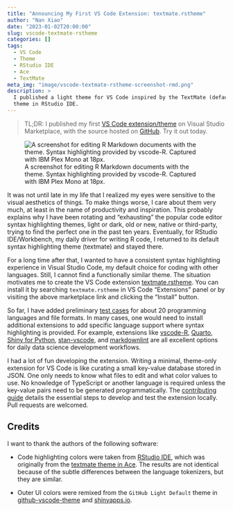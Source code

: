 ```yaml
---
title: "Announcing My First VS Code Extension: textmate.rstheme"
author: "Nan Xiao"
date: "2023-01-02T20:00:00"
slug: vscode-textmate-rstheme
categories: []
tags:
  - VS Code
  - Theme
  - RStudio IDE
  - Ace
  - TextMate
meta_img: "image/vscode-textmate-rstheme-screenshot-rmd.png"
description: >
  I published a light theme for VS Code inspired by the TextMate (default)
  theme in RStudio IDE.
---
```


> TL;DR: I published my first [VS Code extension/theme](https://marketplace.visualstudio.com/items?itemName=nanxstats.textmate-rstheme) on Visual Studio Marketplace, with the source hosted on [GitHub](https://github.com/nanxstats/vscode-textmate-rstheme). Try it out today.

![A screenshot for editing R Markdown documents with the theme. Syntax highlighting provided by vscode-R. Captured with IBM Plex Mono at 18px.](/image/vscode-textmate-rstheme-screenshot-rmd.png)

It was not until late in my life that I realized my eyes were sensitive
to the visual aesthetics of things. To make things worse, I care about
them very much, at least in the name of productivity and inspiration.
This probably explains why I have been rotating and "exhausting" the popular
code editor syntax highlighting themes, light or dark, old or new,
native or third-party, trying to find the perfect one in the past ten years.
Eventually, for RStudio IDE/Workbench, my daily driver for writing
R code, I returned to its default syntax highlighting theme (textmate)
and stayed there.

For a long time after that, I wanted to have a consistent
syntax highlighting experience in Visual Studio Code, my default choice for
coding with other languages. Still, I cannot find a functionally similar theme.
The situation motivates me to create the VS Code extension
[textmate.rstheme](https://marketplace.visualstudio.com/items?itemName=nanxstats.textmate-rstheme).
You can install it by searching `textmate.rstheme` in VS Code "Extensions" panel
or by visiting the above marketplace link and clicking the "Install" button.

So far, I have added preliminary
[test cases](https://github.com/nanxstats/vscode-textmate-rstheme/tree/main/tests)
for about 20 programming languages and file formats.
In many cases, one would need to install additional extensions
to add specific language support where syntax highlighting is provided.
For example, extensions like
[vscode-R](https://marketplace.visualstudio.com/items?itemName=REditorSupport.r),
[Quarto](https://marketplace.visualstudio.com/items?itemName=quarto.quarto),
[Shiny for Python](https://marketplace.visualstudio.com/items?itemName=rstudio.pyshiny),
[stan-vscode](https://marketplace.visualstudio.com/items?itemName=ivan-bocharov.stan-vscode), and
[markdownlint](https://marketplace.visualstudio.com/items?itemName=DavidAnson.vscode-markdownlint)
are all excellent options for daily data science development workflows.

I had a lot of fun developing the extension.
Writing a minimal, theme-only extension for VS Code is like curating
a small key-value database stored in JSON.
One only needs to know what files to edit and what color values to use.
No knowledge of TypeScript or another language is required unless the
key-value pairs need to be generated programmatically.
The [contributing guide](https://github.com/nanxstats/vscode-textmate-rstheme/blob/main/contributing.md)
details the essential steps to develop and test the extension locally.
Pull requests are welcomed.

## Credits

I want to thank the authors of the following software:

- Code highlighting colors were taken from
  [RStudio IDE](https://github.com/rstudio/rstudio/blob/785be459684006f95e947fe4e6f13f6a91db6762/src/cpp/session/resources/themes/textmate.rstheme),
  which was originally from the
  [textmate theme in Ace](https://github.com/ajaxorg/ace/blob/f1f6517a30d6819d1c8ca045744cdeb2925ccf0a/src/theme/textmate.css.js).
  The results are not identical because of the subtle differences between
  the language tokenizers, but they are similar.

- Outer UI colors were remixed from the `GitHub Light Default` theme in
  [github-vscode-theme](https://github.com/primer/github-vscode-theme)
  and [shinyapps.io](https://www.shinyapps.io/).
